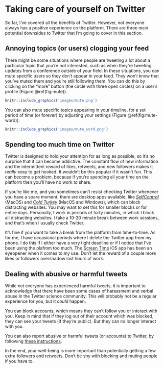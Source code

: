 # Taking care of yourself on Twitter{#care}

So far, I've covered all the benefits of Twitter. However, not everyone always has a positive experience on the platform. There are three main potential downsides to Twitter that I'm going to cover in this section. 

## Annoying topics (or users) clogging your feed 

There might be some situations where people are tweeting a lot about a particular topic that you're not interested, such as when they're tweeting updates from a conference outside of your field. In these situations, you can mute specific users so they don't appear in your feed. They won't know that you've muted them and you're still following them. You can do this by clicking on the "more" button (the circle with three open circles) on a user's profile (Figure \@ref(fig:mute)).

```r
knitr::include_graphics('images/mute.png')
```

You can also mute specific topics appearing in your timeline, for a set period of time (or forever) by adjusting your settings (Figure \@ref(fig:mute-word)).

```r
knitr::include_graphics('images/mute_word.png')
```

## Spending too much time on Twitter

Twitter is designed to hold your attention for as long as possible, so it's no surprise that it can become addictive. The constant flow of new information and the intermittent reward of likes, retweets, and new followers makes it _really easy_ to get hooked. It wouldn't be this popular if it wasn't fun. This can become a problem, because if you're spending all your time on the platform then you'll have no work to share.

If you're like me, and you sometimes can't resist checking Twitter whenever you have a spare moment, there are desktop apps available, like [*SelfControl*](https://selfcontrolapp.com/) (MacOS) and [*Cold Turkey*](https://getcoldturkey.com/) (MacOS and Windows), which can block distracting websites. You may want to set this for smaller blocks or for entire days. Personally, I work in periods of forty minutes, in which I block all distracting websites. I take a 10-20 minute break between work sessions, and that's when I usually check Twitter.

It's fine if you want to take a break from the platform from time-to-time. As for me, I have occasional periods where I delete the Twitter app from my phone. I do this if I either have a very tight deadline or if I notice that I've been using the plafrom too much. The [Screen Time](https://support.apple.com/en-us/HT208982) iOS app has been an eyeopener when it comes to my use. Don't let the reward of a couple more likes or followers overshadow lost hours of work. 

## Dealing with abusive or harmful tweets

While not everyone has experienced harmful tweets, it is important to acknowledge that there have been some cases of harassment and verbal abuse in the Twitter science community. This will probably not be a regular experience for you, but it *could* happen.

You can block accounts, which means they can't follow you or interact with you. Keep in mind that if they log out of their account which was blocked, they can see your tweets (if they're public). But they can no longer interact with you.

You can also report abusive or harmful tweets (or accounts) to Twitter, by following [these instructions](https://help.twitter.com/en/safety-and-security/report-abusive-behavior). 

In the end, your well-being is more important than potentially getting a few extra followers and retweets. Don't be shy with blocking and muting people if you have to.


